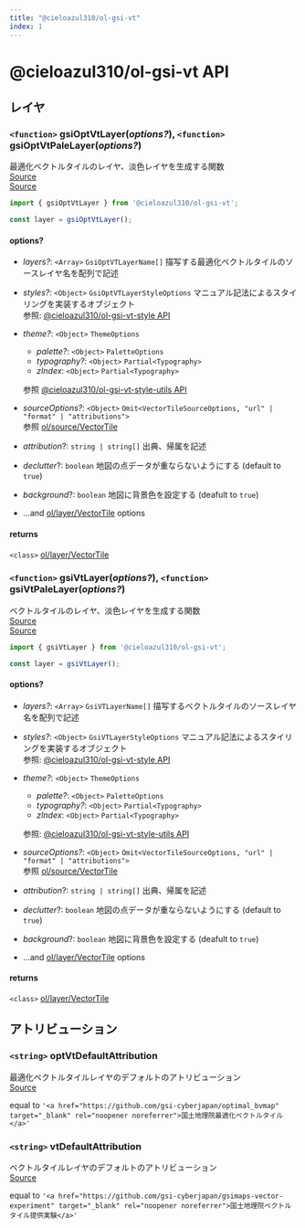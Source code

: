 ```yaml
---
title: "@cieloazul310/ol-gsi-vt"
index: 1
---
```


# @cieloazul310/ol-gsi-vt API

## レイヤ

### `<function>` gsiOptVtLayer(*options?*), `<function>` gsiOptVtPaleLayer(*options?*)

最適化ベクトルタイルのレイヤ、淡色レイヤを生成する関数  
[Source](https://github.com/cieloazul310/ol-gsi-vt/blob/main/packages/ol-gsi-vt/src/layers/gsi-opt-vt.ts)  
[Source](https://github.com/cieloazul310/ol-gsi-vt/blob/main/packages/ol-gsi-vt/src/layers/gsi-opt-vt-pale.ts)

```ts
import { gsiOptVtLayer } from '@cieloazul310/ol-gsi-vt';

const layer = gsiOptVtLayer();
```

#### options?

- *layers?*: `<Array>` `GsiOptVTLayerName[]`
  描写する最適化ベクトルタイルのソースレイヤ名を配列で記述
- *styles?*: `<Object>` `GsiOptVTLayerStyleOptions`
  マニュアル記法によるスタイリングを実装するオブジェクト  
  参照: [@cieloazul310/ol-gsi-vt-style API]
- *theme?*: `<Object>` `ThemeOptions`
  - *palette?*: `<Object>` `PaletteOptions`
  - *typography?*: `<Object>` `Partial<Typography>`
  - *zIndex*: `<Object>` `Partial<Typography>`
  
  参照 [@cieloazul310/ol-gsi-vt-style-utils API]
- *sourceOptions?*: `<Object>` `Omit<VectorTileSourceOptions, "url" | "format" | "attributions">`  
  参照 [ol/source/VectorTile]
- *attribution*?: `string | string[]`
  出典、帰属を記述
- *declutter*?: `boolean`
  地図の点データが重ならないようにする (default to `true`)
- *background*?: `boolean`
  地図に背景色を設定する (deafult to `true`)
- ...and [ol/layer/VectorTile] options

#### returns

`<class>` [ol/layer/VectorTile]

### `<function>` gsiVtLayer(*options?*), `<function>` gsiVtPaleLayer(*options?*)

ベクトルタイルのレイヤ、淡色レイヤを生成する関数  
[Source](https://github.com/cieloazul310/ol-gsi-vt/blob/main/packages/ol-gsi-vt/src/layers/gsi-vt.ts)  
[Source](https://github.com/cieloazul310/ol-gsi-vt/blob/main/packages/ol-gsi-vt/src/layers/gsi-vt-pale.ts)

```ts
import { gsiVtLayer } from '@cieloazul310/ol-gsi-vt';

const layer = gsiVtLayer();
```

#### options?

- *layers?*: `<Array>` `GsiVTLayerName[]`
  描写するベクトルタイルのソースレイヤ名を配列で記述
- *styles?*: `<Object>` `GsiVTLayerStyleOptions`
  マニュアル記法によるスタイリングを実装するオブジェクト  
  参照: [@cieloazul310/ol-gsi-vt-style API]
- *theme?*: `<Object>` `ThemeOptions`
  - *palette?*: `<Object>` `PaletteOptions`
  - *typography?*: `<Object>` `Partial<Typography>`
  - *zIndex*: `<Object>` `Partial<Typography>`
  
  参照: [@cieloazul310/ol-gsi-vt-style-utils API]
- *sourceOptions?*: `<Object>` `Omit<VectorTileSourceOptions, "url" | "format" | "attributions">`  
  参照 [ol/source/VectorTile]
- *attribution*?: `string | string[]`
  出典、帰属を記述
- *declutter*?: `boolean`
  地図の点データが重ならないようにする (default to `true`)
- *background*?: `boolean`
  地図に背景色を設定する (deafult to `true`)
- ...and [ol/layer/VectorTile] options

#### returns

`<class>` [ol/layer/VectorTile]

## アトリビューション

### `<string>` optVtDefaultAttribution

最適化ベクトルタイルレイヤのデフォルトのアトリビューション  
[Source](https://github.com/cieloazul310/ol-gsi-vt/blob/main/packages/ol-gsi-vt/src/layers/types.ts)

equal to `'<a href="https://github.com/gsi-cyberjapan/optimal_bvmap" target="_blank" rel="noopener noreferrer">国土地理院最適化ベクトルタイル</a>'`

### `<string>` vtDefaultAttribution

ベクトルタイルレイヤのデフォルトのアトリビューション  
[Source](https://github.com/cieloazul310/ol-gsi-vt/blob/main/packages/ol-gsi-vt/src/layers/types.ts)

equal to `'<a href="https://github.com/gsi-cyberjapan/gsimaps-vector-experiment" target="_blank" rel="noopener noreferrer">国土地理院ベクトルタイル提供実験</a>'`

[ol/layer/VectorTile]: https://openlayers.org/en/latest/apidoc/module-ol_layer_VectorTile-VectorTileLayer.html "ol/layer/VectorTile"
[@cieloazul310/ol-gsi-vt API]: /api-doc/ol-gsi-vt
[@cieloazul310/ol-gsi-vt-style API]: /api-doc/ol-gsi-vt-style
[@cieloazul310/ol-gsi-vt-style-utils API]: /api-doc/ol-gsi-vt-style-utils

[ol/source/VectorTile]: https://openlayers.org/en/latest/apidoc/module-ol_source_VectorTile-VectorTile.html "ol/source/VectorTile"
